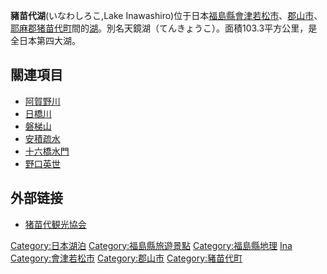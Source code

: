 {{Infobox lake
 | lake_name = 猪苗代湖
 | image_lake = Lake Inawashiro 1.JPG
 | caption_lake = 
 | image_bathymetry = 
 | caption_bathymetry = 
 | location = [[福岛县|福岛县]]
 | coords = {{coord|37|28|29|N|140|05|37|E|region:JP_type:waterbody_source:cswiki|display=inline,title}}
 | type = 
 | inflow = 
 | outflow = 
 | catchment = 
 | basin_countries = {{JPN}}
 | length = 
 | width = 
 | area = 103.3 km²
 | depth = 51.5
 | max-depth = 94.6
 | volume = 5.40 km³
 | residence_time = 
 | shore = 
 | elevation = 514 m
 | islands = 
 | cities = 猪苗代,会津若松,郡山
}}{{japanese|image=Lake Inawashiro 1.JPG|japanese=猪苗代湖|kana=いなわしろこ|romaji=Inawashiro-ko}}

'''豬苗代湖'''(いなわしろこ,Lake Inawashiro)位于日本[[福島縣|福島縣]][[會津若松市|會津若松市]]、[[郡山市|郡山市]]、[[耶麻郡|耶麻郡]][[猪苗代町|猪苗代町]]間的[[湖|湖]]。別名天鏡湖（てんきょうこ）。面積103.3平方公里，是全日本第四大湖。

== 關連項目 ==
{{Commonscat|Lake Inawashiro}}
*[[阿賀野川|阿賀野川]]
*[[日橋川|日橋川]]
*[[磐梯山|磐梯山]]
*[[安積疏水|安積疏水]]
*[[十六橋水門|十六橋水門]]
*[[野口英世|野口英世]]

== 外部链接 ==
*[http://www1.bandaisan.or.jp/ib/zh/ 猪苗代観光協会] {{Wayback|url=http://www1.bandaisan.or.jp/ib/zh/ |date=20201025184233 }}

{{日本湖泊}}
{{Authority control}}

[[Category:日本湖泊|Category:日本湖泊]]
[[Category:福島縣旅遊景點|Category:福島縣旅遊景點]]
[[Category:福島縣地理|Category:福島縣地理]]
[[Category:日本百景|Ina]]
[[Category:會津若松市|Category:會津若松市]]
[[Category:郡山市|Category:郡山市]]
[[Category:豬苗代町|Category:豬苗代町]]